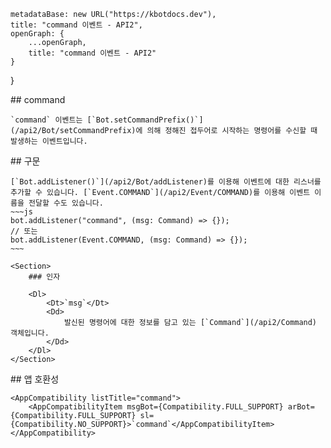 
    metadataBase: new URL("https://kbotdocs.dev"),
    title: "command 이벤트 - API2",
    openGraph: {
        ...openGraph,
        title: "command 이벤트 - API2"
    }
}

<Section>
    ## command

    `command` 이벤트는 [`Bot.setCommandPrefix()`](/api2/Bot/setCommandPrefix)에 의해 정해진 접두어로 시작하는 명령어를 수신할 때 발생하는 이벤트입니다.
</Section>
<Section>
    ## 구문

    [`Bot.addListener()`](/api2/Bot/addListener)를 이용해 이벤트에 대한 리스너를 추가할 수 있습니다. [`Event.COMMAND`](/api2/Event/COMMAND)를 이용해 이벤트 이름을 전달할 수도 있습니다.
    ~~~js
    bot.addListener("command", (msg: Command) => {});
    // 또는
    bot.addListener(Event.COMMAND, (msg: Command) => {});
    ~~~

    <Section>
        ### 인자

        <Dl>
            <Dt>`msg`</Dt>
            <Dd>
                발신된 명령어에 대한 정보를 담고 있는 [`Command`](/api2/Command) 객체입니다.
            </Dd>
        </Dl>
    </Section>
</Section>
<Section>
    ## 앱 호환성

    <AppCompatibility listTitle="command">
        <AppCompatibilityItem msgBot={Compatibility.FULL_SUPPORT} arBot={Compatibility.FULL_SUPPORT} sl={Compatibility.NO_SUPPORT}>`command`</AppCompatibilityItem>
    </AppCompatibility>
</Section>